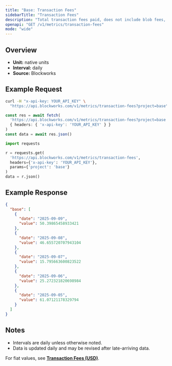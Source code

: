 ```yaml
---
title: "Base: Transaction Fees"
sidebarTitle: "Transaction Fees"
description: "Total transaction fees paid, does not include blob fees, out-of-protocol tips, or additional sources of revenue"
openapi: "GET /v1/metrics/transaction-fees"
mode: "wide"
---
```


## Overview

- **Unit:** native units
- **Interval:** daily
- **Source:** Blockworks

## Example Request

<CodeGroup>

```bash cURL
curl -H "x-api-key: YOUR_API_KEY" \
  "https://api.blockworks.com/v1/metrics/transaction-fees?project=base"
```

```typescript TypeScript
const res = await fetch(
  'https://api.blockworks.com/v1/metrics/transaction-fees?project=base',
  { headers: { 'x-api-key': 'YOUR_API_KEY' } }
)
const data = await res.json()
```

```python Python
import requests

r = requests.get(
  'https://api.blockworks.com/v1/metrics/transaction-fees',
  headers={'x-api-key': 'YOUR_API_KEY'},
  params={'project': 'base'}
)
data = r.json()
```

</CodeGroup>

## Example Response

```json
{
  "base": [
    {
      "date": "2025-09-09",
      "value": 50.39865458933421
    },
    {
      "date": "2025-09-08",
      "value": 46.655720707943104
    },
    {
      "date": "2025-09-07",
      "value": 15.795663600823522
    },
    {
      "date": "2025-09-06",
      "value": 25.272321820698984
    },
    {
      "date": "2025-09-05",
      "value": 61.07121178329794
    }
  ]
}
```

## Notes
- Intervals are daily unless otherwise noted.
- Data is updated daily and may be revised after late-arriving data.

<Note>For fiat values, see **[Transaction Fees (USD)](./transaction-fees-usd)**.</Note>